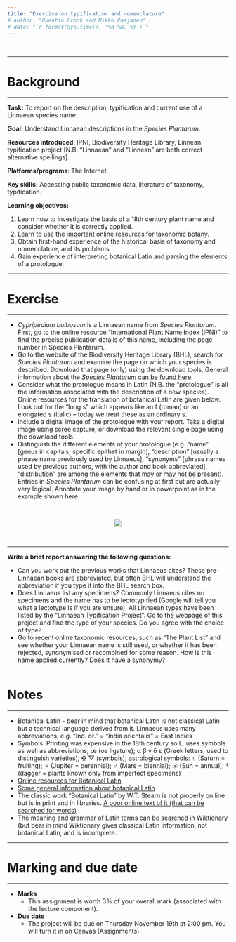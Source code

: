 ```yaml
---
title: "Exercise on typification and nomenclature"
# author: "Quentin Cronk and Mikko Paajanen"
# date: "`r format(Sys.time(), '%d %B, %Y')`"
---
```


<br>

---

# Background

---

**Task:** To report on the description, typification and current use of a Linnaean species name.

**Goal:** Understand Linnaean descriptions in the *Species Plantarum*. 

**Resources introduced**: IPNI, Biodiversity Heritage Library, Linnean typification project [N.B. “Linnaean” and “Linnean” are both correct alternative spellings]. 

**Platforms/programs**: The Internet. 

**Key skills:** Accessing public taxonomic data, literature of taxonomy, typification.

**Learning objectives:** 

1. Learn how to investigate the basis of a 18th century plant name and consider whether it is correctly applied. 
2. Learn to use the important online resources for taxonomic botany. 
3. Obtain first-hand experience of the historical basis of taxonomy and nomenclature, and its problems. 
4. Gain experience of interpreting botanical Latin and parsing the elements of a protologue.

---

# Exercise

---

-  *Cypripedium bulbosum* is a Linnaean name from *Species Plantarum*. First, go to the online resource “International Plant Name Index (IPNI)” to find the precise publication details of this name, including the page number in Species Plantarum.
-  Go to the website of the Biodiversity Heritage Library (BHL), search for *Species Plantarum* and examine the page on which your species is described. Download that page (only) using the download tools. General information about the [*Species Plantarum* can be found here](https://en.wikipedia.org/wiki/Species_Plantarum).
-  Consider what the protologue means in Latin (N.B. the “protologue” is all the information associated with the description of a new species). Online resources for the translation of botanical Latin are given below. Look out for the “long s” which appears like an f (roman) or an elongated s (italic) – today we treat these as an ordinary s.
-  Include a digital image of the protologue with your report. Take a digital image using scree capture, or download the relevant single page using the download tools.
-  Distinguish the different elements of your protologue (e.g. “name” [genus in capitals; specific epithet in margin], “description” [usually a phrase name previously used by Linnaeus], “synonyms” [phrase names used by previous authors, with the author and book abbreviated], “distribution” are among the elements that may or may not be present). Entries in *Species Plantarum* can be confusing at first but are actually very logical. Annotate your image by hand or in powerpoint as in the example shown here.

<br>

<p align="center">
![](./media/Typification.png)
</p>

<br>

---

**Write a brief report answering the following questions:**

-  Can you work out the previous works that Linnaeus cites? These pre-Linnaean books are abbreviated, but often BHL will understand the abbreviation if you type it into the BHL search box.
-  Does Linnaeus list any specimens? Commonly Linnaeus cites no specimens and the name has to be lectotypified (Google will tell you what a lectotype is if you are unsure). All Linnaean types have been listed by the “Linnaean Typification Project”. Go to the webpage of this project and find the type of your species. Do you agree with the choice of type?
-  Go to recent online taxonomic resources, such as “The Plant List” and see whether your Linnaean name is still used, or whether it has been rejected, synonymised or recombined for some reason. How is this name applied currently? Does it have a synonymy?

---

# Notes

---

- Botanical Latin - bear in mind that botanical Latin is not classical Latin but a technical language derived from it. Linnaeus uses many abbreviations, e.g. “Ind. or.” = “India orientalis” = East Indies
- Symbols. Printing was expensive in the 18th century so L. uses symbols as well as abbreviations; œ (oe ligature); α β γ δ ε (Greek letters, used to distinguish varieties); ✠ ▽ (symbols); astrological symbols: ♄ (Saturn = fruiting); ♃ (Jupiter = perennial); ♂ (Mars = biennial); ☉ (Sun = annual); † (dagger = plants known only from imperfect specimens)
- [Online resources for Botanical Latin](http://www.mobot.org/mobot/LatinDict/search.aspx) 
- [Some general information about botanical Latin](https://en.wikipedia.org/wiki/Botanical_Latin) 
- The classic work “Botanical Latin” by W.T. Stearn is not properly on line but is in print and in libraries. [A poor online text of it (that can be searched for words)](https://archive.org/stream/BOTANICALLATINWILLIAMSTEARN/BOTANICAL%20LATIN%20WILLIAM%20STEARN_djvu.txt)
- The meaning and grammar of Latin terms can be searched in Wiktionary (but bear in mind Wiktionary gives classical Latin information, not botanical Latin, and is incomplete.

---

# Marking and due date

---

- **Marks**
  - This assignment is worth 3% of your overall mark (associated with the lecture component).
- **Due date**
  - The project will be due on Thursday November 19th at 2:00 pm.  You will turn it in on Canvas (Assignments).


